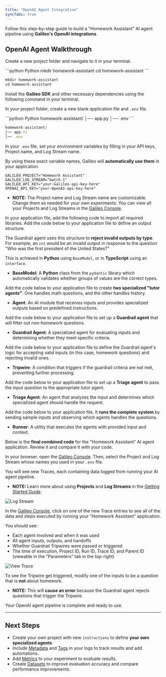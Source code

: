 ```yaml
---
title: "OpenAI Agent Integration"
syncTabs: true
---
```



Follow this step-by-step guide to build a "Homework Assistant" AI agent pipeline using **Galileo's OpenAI integrations**.

## OpenAI Agent Walkthrough

<Steps>

<Step title="Create Project Folder">

Create a new project folder and navigate to it in your terminal.

<CodeGroup>
```python Python
mkdir homework-assistant
cd homework-assistant
```

```typescript TypeScript
mkdir homework-assistant
cd homework-assistant
```

</CodeGroup>

</Step>

<Step title="Install Dependencies">

Install the **Galileo SDK** and other necessary dependencies using the following command in your terminal.

<CodeGroup>
  <SnippetAgentIntegration1Python />
  <SnippetAgentIntegration1Typescript />
</CodeGroup>

</Step>

<Step title="Create Project Files">

In your project folder, create a new blank application file and `.env` file.

<CodeGroup>
```python Python
homework-assistant/
│── app.py
│── .env
```

```typescript TypeScript
homework-assistant/
│── app.ts
│── .env
```

</CodeGroup>

</Step>

<Step title="Set Environment Variables">

In your `.env` file, set your environment variables by filling in your API keys, Project name, and Log Stream name.

By using these exact variable names, Galileo will **automatically use them** in your application.

```text
GALILEO_PROJECT="Homework Assistant"
GALILEO_LOG_STREAM="batch-1"
GALILEO_API_KEY="your-Galileo-api-key-here"
OPENAI_API_KEY="your-OpenAI-api-key-here"
```

- **NOTE:** The Project name and Log Stream name are customizable. Change them as needed for your own experiments. You can view all your Projects and Log Streams in the [Galileo Console](https://app.galileo.ai).

</Step>

<Step title="Import Libraries">
In your application file, add the following code to import all required libraries.

<CodeGroup>
  <SnippetAgentIntegration2Python />
  <SnippetAgentIntegration2Typescript />
</CodeGroup>

</Step>

<Step title="Define Output Structure">
Add the code below to your application file to define an output structure.

The Guardrail agent uses this structure to **reject invalid outputs by type**. For example, an `int` would be an invalid output in response to the question "Who was the first president of the United States?"

This is achieved in **Python** using `BaseModel`, or in **TypeScript** using an `interface`.

- **BaseModel:** A **Python** class from the `pydantic` library which automatically validates whether groups of values are the correct types.

<CodeGroup>
  <SnippetAgentIntegration3Python />
  <SnippetAgentIntegration3Typescript />
</CodeGroup>

</Step>

<Step title="Create Tutor Agents">

Add the code below to your application file to create **two specialized "tutor agents"**. One handles math questions, and the other handles history.

- **Agent**: An AI module that receives inputs and provides specialized outputs based on predefined instructions.

<CodeGroup>
  <SnippetAgentIntegration4Python />
  <SnippetAgentIntegration4Typescript />
</CodeGroup>

</Step>

<Step title="Create Guardrail Agent">

Add the code below to your application file to set up a **Guardrail agent** that will filter out non-homework questions.

- **Guardrail Agent**: A specialized agent for evaluating inputs and determining whether they meet specific criteria.

<CodeGroup>
  <SnippetAgentIntegration5Python />
  <SnippetAgentIntegration5Typescript />
</CodeGroup>

</Step>

<Step title="Define Guardrail Function">

Add the code below to your application file to define the Guardrail agent's logic for accepting valid inputs (in this case, homework questions) and rejecting invalid ones.

- **Tripwire**: A condition that triggers if the guardrail criteria are not met, preventing further processing.

<CodeGroup>
  <SnippetAgentIntegration6Python />
  <SnippetAgentIntegration6Typescript />
</CodeGroup>

</Step>

<Step title="Create Triage Agent">

Add the code below to your application file to set up a **Triage agent** to pass the input question to the appropriate tutor agent.

- **Triage Agent**: An agent that analyzes the input and determines which specialized agent should handle the request.

<CodeGroup>
  <SnippetAgentIntegration7Python />
  <SnippetAgentIntegration7Typescript />
</CodeGroup>

</Step>

<Step title="Run the Agents">

Add the code below to your application file. It **runs the complete system** by sending sample inputs and observing which agents handles the questions.

- **Runner**: A utility that executes the agents with provided input and context.

<CodeGroup>
  <SnippetAgentIntegration8Python />
  <SnippetAgentIntegration8Typescript />
</CodeGroup>

</Step>

<Step title="Complete Application Code">

Below is the **final combined code** for the "Homework Assistant" AI agent application. Review it and compare it with your code.

<CodeGroup>
  <SnippetAgentIntegration9Python />
  <SnippetAgentIntegration9Typescript />
</CodeGroup>

</Step>

<Step title="Open Project & Log Stream">

In your browser, open the [Galileo Console](https://app.galileo.ai). Then, select the Project and Log Stream whose names you used in your `.env` file.

You will see new Traces, each containing data logged from running your AI agent pipeline.

- **NOTE:** Learn more about using **Projects** and **Log Streams** in the [Getting Started Guide](/getting-started/quickstart).

![Log Stream](/images/console-ui/openai-agent-log-stream.PNG)

</Step>

<Step title="View Results">

In the [Galileo Console](https://app.galileo.ai), click on one of the new Trace entries to see all of the data and steps executed by running your "Homework Assistant" application.

You should see:

- Each agent involved and when it was used
- All agent inputs, outputs, and handoffs
- Whether Guardrail Tripwires were passed or triggered
- The time of execution, Project ID, Run ID, Trace ID, and Parent ID (viewable in the "Parameters" tab in the top-right)

![View Trace](/images/console-ui/openai-agent-trace.PNG)

</Step>

<Step title="OPTIONAL: Test the Guardrail Tripwire">

To see the Tripwire get triggered, modify one of the inputs to be a question that is **not** about homework.

- **NOTE:** This will **cause an error** because the Guardrail agent rejects questions that trigger the Tripwire.

<CodeGroup>
  <SnippetAgentIntegration10Python />
  <SnippetAgentIntegration10Typescript />
</CodeGroup>

</Step>

<Step title="Congratulations!">

Your OpenAI agent pipeline is complete and ready to use.

</Step>

</Steps>

---

## Next Steps

- Create your own project with new `instructions` to define **your own specialized agents**.
- Include [Metadata](/concepts/annotations) and [Tags](/concepts/annotations) in your logs to track results and add automations.
- Add [Metrics](/concepts/metrics) to your experiment to evaluate results.
- Create [Datasets](/concepts/experiments/datasets) to improve evaluation accuracy and compare performance improvements.
